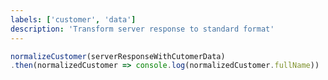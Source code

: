 ```yaml
---
labels: ['customer', 'data']
description: 'Transform server response to standard format'
---
```


```js
normalizeCustomer(serverResponseWithCutomerData)
.then(normalizedCustomer => console.log(normalizedCustomer.fullName))
```